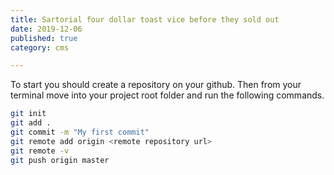 ```yaml
---
title: Sartorial four dollar toast vice before they sold out
date: 2019-12-06
published: true
category: cms

---
```



<Text>
  To start you should create a repository on your github. Then from your
  terminal move into your project root folder and run the following commands.
</Text>

```bash
git init
git add .
git commit -m "My first commit"
git remote add origin <remote repository url>
git remote -v
git push origin master
```

